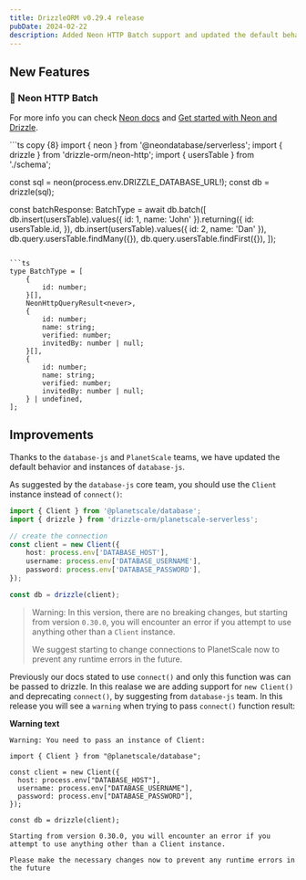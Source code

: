 ```yaml
---
title: DrizzleORM v0.29.4 release
pubDate: 2024-02-22
description: Added Neon HTTP Batch support and updated the default behavior and instances of database-js.
---
```


## New Features

### 🎉 Neon HTTP Batch

For more info you can check [Neon docs](https://neon.tech/docs/serverless/serverless-driver#issue-multiple-queries-with-the-transaction-function) and [Get started with Neon and Drizzle](https://orm.drizzle.team/docs/get-started-postgresql#neon).

<Section>
```ts copy {8}
import { neon } from '@neondatabase/serverless';
import { drizzle } from 'drizzle-orm/neon-http';
import { usersTable } from './schema';

const sql = neon(process.env.DRIZZLE_DATABASE_URL!);
const db = drizzle(sql);

const batchResponse: BatchType = await db.batch([
	db.insert(usersTable).values({ id: 1, name: 'John' }).returning({
		id: usersTable.id,
	}),
	db.insert(usersTable).values({ id: 2, name: 'Dan' }),
	db.query.usersTable.findMany({}),
	db.query.usersTable.findFirst({}),
]);
```

```ts
type BatchType = [
	{
		id: number;
	}[],
	NeonHttpQueryResult<never>,
	{
		id: number;
		name: string;
		verified: number;
		invitedBy: number | null;
	}[],
	{
		id: number;
		name: string;
		verified: number;
		invitedBy: number | null;
	} | undefined,
];
```
</Section>

## Improvements

Thanks to the `database-js` and `PlanetScale` teams, we have updated the default behavior and instances of `database-js`.

As suggested by the `database-js` core team, you should use the `Client` instance instead of `connect()`:

```ts copy {1,5}
import { Client } from '@planetscale/database';
import { drizzle } from 'drizzle-orm/planetscale-serverless';

// create the connection
const client = new Client({
	host: process.env['DATABASE_HOST'],
	username: process.env['DATABASE_USERNAME'],
	password: process.env['DATABASE_PASSWORD'],
});

const db = drizzle(client);
```

> Warning: In this version, there are no breaking changes, but starting from version `0.30.0`, you will encounter an error if you attempt to use anything other than a `Client` instance.
>
> We suggest starting to change connections to PlanetScale now to prevent any runtime errors in the future.

Previously our docs stated to use `connect()` and only this function was can be passed to drizzle. In this realase we are adding support for `new Client()` and deprecating `connect()`, by suggesting from `database-js` team. In this release you will see a `warning` when trying to pass `connect()` function result:

**Warning text**

```mdx
Warning: You need to pass an instance of Client:

import { Client } from "@planetscale/database";

const client = new Client({
  host: process.env["DATABASE_HOST"],
  username: process.env["DATABASE_USERNAME"],
  password: process.env["DATABASE_PASSWORD"],
});

const db = drizzle(client);

Starting from version 0.30.0, you will encounter an error if you attempt to use anything other than a Client instance.

Please make the necessary changes now to prevent any runtime errors in the future
```
